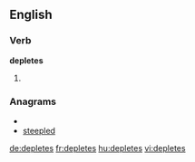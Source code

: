 
==English==

===Verb===
'''depletes'''

# {{third-person singular of|[[deplete]]}}

===Anagrams===
* {{alphagram|deeelpst}}
* [[steepled#English|steepled]]


[[de:depletes]]
[[fr:depletes]]
[[hu:depletes]]
[[vi:depletes]]